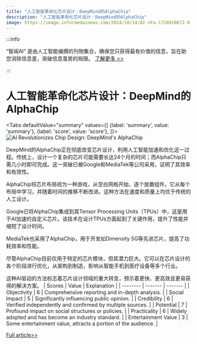 ```yaml
---
title: "人工智能革命化芯片设计：DeepMind的AlphaChip"
description: "人工智能革命化芯片设计：DeepMind的AlphaChip"
image: https://image.informedainews.com/2024/10/14/AI-nFa-1728910672-0.jpg
---
```



:::info

“智闻AI“ 是由人工智能编撰的刊物集合，确保您只获得最有价值的信息，旨在助您消除信息差，突破信息茧房的局限。  [了解更多 >>](/)

:::

# 人工智能革命化芯片设计：DeepMind的AlphaChip


<Tabs
	defaultValue="summary"
	values={[
	{label: 'summary', value: 'summary'},
	{label: 'score', value: 'score'},
]}>
<TabItem value="summary">
<img
  src="https://image.informedainews.com/2024/10/14/AI-nFa-1728910672-0.jpg"
  alt="AI Revolutionizes Chip Design: DeepMind's AlphaChip"
/>



DeepMind的AlphaChip正在彻底改变芯片设计，利用人工智能加速和优化这一过程。传统上，设计一个复杂的芯片可能需要长达24个月的时间；而AlphaChip只需几小时即可完成。这一突破已被Google和MediaTek等公司采用，证明了其效率和有效性。

AlphaChip将芯片布局视为一种游戏，从空白网格开始，逐个放置组件。它从每个布局中学习，并随着时间的推移不断改进。这种方法在速度和质量上均优于传统的人工设计。

Google已将AlphaChip集成到其Tensor Processing Units（TPUs）中，这是用于AI加速的自定义芯片。该技术在设计TPUs方面起到了关键作用，提升了性能并缩短了设计时间。

MediaTek也采用了AlphaChip，用于开发如Dimensity 5G等先进芯片，提高了功耗效率和性能。

尽管AlphaChip目前仅用于特定的芯片模块，但其潜力巨大。它可以在芯片设计的各个阶段进行优化，从架构到制造，影响从智能手机到医疗设备等多个行业。

这种AI驱动的方法标志着芯片设计领域的重大转变，预示着更快、更高效且更易获得的解决方案。
</TabItem>
<TabItem value="score">
	| Scores     | Value   | Explanation |
	| -------- | ------- | ------- |
	| Objectivity  | 6    | Comprehensive reporting and in-depth analysis.    |
	| Social Impact | 5     | Significantly influencing public opinion.    |
	| Credibility    | 6    | Verified independently and confirmed by multiple sources.    |
	| Potential    | 7    | Profound impact on social structures or policies.    |
	| Practicality    | 6    | Widely adopted and has become an industry standard.    |
	| Entertainment Value    | 3    | Some entertainment value, attracts a portion of the audience.    |
</TabItem>
</Tabs>

[Full article>>](https://www.mittrchina.com/news/detail/13835)
